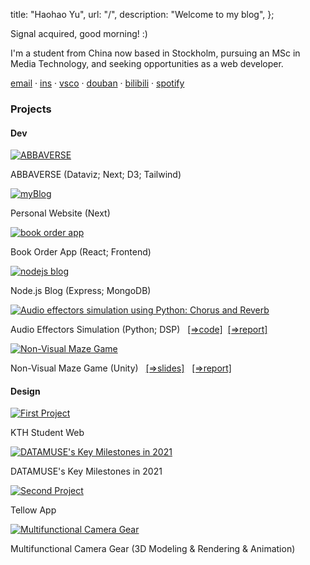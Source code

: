 
  title: "Haohao Yu",
  url: "/",
  description: "Welcome to my blog",
};


<!-- content starts from here -->

Signal acquired, good morning! :)

I'm a student from China now based in Stockholm, pursuing an MSc in Media Technology, and seeking opportunities as a web developer.

[email](mailto:haohao.yu1123@gamil.com) · [ins](https://www.instagram.com/haohao.yu1123/) · [vsco](https://vsco.co/haohaoyu1123/gallery) · [douban](https://www.douban.com/people/weizhishux) · [bilibili](https://space.bilibili.com/280293477?spm_id_from=333.999.0.0) · [spotify](https://open.spotify.com/user/31ocz6om6a22baba6f4slccy4fyu?si=609b253a213f4d11)

### Projects

#### Dev

<div className="portfolio-grid">

  <div className="portfolio-item">
    <a href="https://abbaverse.vercel.app/">
      <img
        className="portfolio-image"
        src="https://res.cloudinary.com/moonbomber/image/upload/v1711971542/blog/%E6%9C%AA%E5%91%BD%E5%90%8D%E7%9A%84%E8%AE%BE%E8%AE%A1_liwd35.png"
        alt="ABBAVERSE"
      />
    </a>
    <p className="portfolio-description">ABBAVERSE (Dataviz; Next; D3; Tailwind)</p>
  </div>

  <div className="portfolio-item">
    <a href="https://haohaoyu.vercel.app/visual">
      <img
        className="portfolio-image"
        src="https://res.cloudinary.com/moonbomber/image/upload/v1712003666/blog/proj-screenshot-myBlog_qesvd6.png"
        alt="myBlog"
      />
    </a>
    <p className="portfolio-description">Personal Website (Next)</p>
  </div>

  <div className="portfolio-item">
    <a href="https://book-order-app-six-lac.vercel.app/">
      <img
        className="portfolio-image"
        src="https://res.cloudinary.com/moonbomber/image/upload/v1710886996/blog/book-order-app_dzugix.png"
        alt="book order app"
      />
    </a>
    <p className="portfolio-description">Book Order App (React; Frontend)</p>
  </div>

  <div className="portfolio-item">
    <a href="https://nodejs-blog-imr1.onrender.com/blogs">
      <img
        className="portfolio-image"
        src="https://res.cloudinary.com/moonbomber/image/upload/v1711022991/blog/Raw-Blog_uvohxf.png"
        alt="nodejs blog"
      />
    </a>
    <p className="portfolio-description">Node.js Blog (Express; MongoDB)</p>
  </div>

  <div className="portfolio-item">
    <a href="https://youtu.be/9XGxIW4JsmU">
      <img
        className="portfolio-image"
        src="https://res.cloudinary.com/moonbomber/image/upload/v1710751224/blog/audio-effector-video_inf0rq.jpg"
        alt="Audio effectors simulation using Python: Chorus and Reverb"
      />
    </a>
    <p className="portfolio-description">Audio Effectors Simulation (Python; DSP) &nbsp; <a href="https://github.com/haohao2021/audio-effectors-project/tree/main/scripts" style={{ textDecoration: 'underline' }}>[⇒code]</a>&nbsp;
     <a href="https://drive.google.com/file/d/1f95zgGzCOq1RYJaJvPadXpMMCYh46xMK/view?usp=sharing" style={{ textDecoration: 'underline' }}>[⇒report]</a>
     </p>
  </div>

  <div className="portfolio-item">
    <a href="https://www.youtube.com/watch?v=vBWEr6JHqw4">
      <img
        className="portfolio-image"
        src="https://res.cloudinary.com/moonbomber/image/upload/v1710678436/blog/Maze_Game_qn8uux.png"
        alt="Non-Visual Maze Game"
      />
    </a>
    <p className="portfolio-description">Non-Visual Maze Game (Unity) &nbsp;
    <a href="https://docs.google.com/presentation/d/1sWcHG8iGBchlVWmIV1tQoYix5qh_9h3mHQeNjqArNJ0/edit?usp=sharing" style={{ textDecoration: 'underline' }}>[⇒slides]</a> &nbsp;
    <a href="https://docs.google.com/document/d/1ddEIm0ga9H6_DSmIQvfKoO7CTd9Mx7YrRFUaF0zkQIM/edit?usp=sharing" style={{ textDecoration: 'underline' }}>[⇒report]</a>
    </p>
  </div>


</div>

#### Design

<div className="portfolio-grid">
  <div className="portfolio-item">
    <a href="https://www.figma.com/proto/Jtv0imFv4qZFsT32mH5NXw/KTH-Student-Web?node-id=34-1981&starting-point-node-id=34%3A1981&mode=design&t=QGz0E0dPCFJ6FWCw-1">
      <img
        className="portfolio-image"
        src="https://res.cloudinary.com/moonbomber/image/upload/v1710399894/blog/whiteBG_InfoBuddy_screenshot_psfhnp.png"
        alt="First Project"
      />
    </a>
    <p className="portfolio-description">KTH Student Web</p>
  </div>

 <div className="portfolio-item">
    <a href="https://datamuse.guokr.com/desktop?page=nyt">
      <img
        className="portfolio-image"
        src="https://res.cloudinary.com/moonbomber/image/upload/v1710679461/blog/DATAMUSE_s_Key_Milestones_in_2021_qr9m6h.jpg"
        alt="DATAMUSE's Key Milestones in 2021"
      />
    </a>
    <p className="portfolio-description">DATAMUSE's Key Milestones in 2021</p>
  </div>


  <div className="portfolio-item">
    <a href="https://www.figma.com/proto/BcMtYE21DSTQhCgybBIJAG/Tellow-App?node-id=1-723&starting-point-node-id=1%3A723&mode=design&t=kaU8uEHhd17Q7N0b-1">
      <img
        className="portfolio-image"
        src="https://res.cloudinary.com/moonbomber/image/upload/v1710400448/blog/whiteBG_TellowApp_llgb6d.png"
        alt="Second Project"
      />
    </a>
    <p className="portfolio-description">Tellow App</p>
  </div>

  <div className="portfolio-item">
    <a href="https://www.youtube.com/watch?v=ePv_fzAan2c">
      <img
        className="portfolio-image"
        src="https://res.cloudinary.com/moonbomber/image/upload/v1710684277/blog/IMG_8415_kogrbs.jpg"
        alt="Multifunctional Camera Gear"
      />
    </a>
    <p className="portfolio-description">Multifunctional Camera Gear (3D Modeling & Rendering & Animation)</p>
  </div>

  
</div>

<Analytics />
